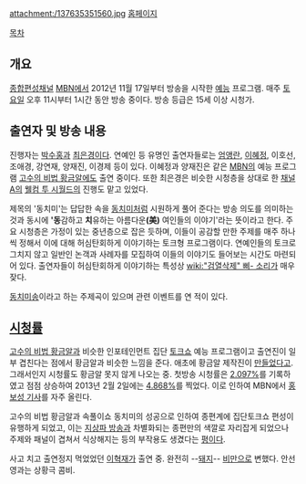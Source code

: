 attachment:/137635351560.jpg
[http://www.mbn.co.kr/pages/vod/programMain.php?progCode=593 홈페이지]

[[목차]]
== 개요 ==
[[종합편성채널]] [[MBN]]에서 2012년 11월 17일부터 방송을 시작한 [[예능]] 프로그램. 매주 [[토요일#s-1|토요일]] 오후 11시부터 1시간 동안 방송 중이다. 방송 등급은 15세 이상 시청가.

== 출연자 및 방송 내용 ==
진행자는 [[박수홍]]과 [[최은경]]이다. 연예인 등 유명인 출연자들로는 [[엄앵란]], [[이혜정]], 이호선, 조애경, 강연재, 양재진, 이경제 등이 있다. 이혜정과 양재진은 같은 [[MBN]]의 예능 프로그램 [[고수의 비법 황금알]]에도 출연 중이다. 또한 최은경은 비슷한 시청층을 상대로 한 [[채널A]]의 [[웰컴 투 시월드]]의 진행도 맡고 있었다.

제목의 '동치미'는 답답한 속을 [[동치미]]처럼 시원하게 풀어 준다는 방송 의도를 의미하는 것과 동시에 ''''동'''감하고 '''치'''유하는 아름다운'''(美)''' 여인들의 이야기'라는 뜻이라고 한다. 주요 시청층은 가정이 있는 중년층으로 잡은 듯하며, 이들이 공감할 만한 주제를 매주 하나씩 정해서 이에 대해 허심탄회하게 이야기하는 토크형 프로그램이다. 연예인들의 토크로 그치지 않고 일반인 논객과 사례자를 모집하여 이들의 이야기도 들어보는 시간도 마련되어 있다. 출연자들이 허심탄회하게 이야기하는 특성상 [[wiki:"검열삭제" 삐- 소리]]가 매우 잦다.

[http://www.mbn.co.kr/pages/vod/programContents.php?progCode=593&menuCode=3190 동치미송]이라고 하는 주제곡이 있으며 관련 이벤트를 연 적이 있다.

== [[시청률]] ==
[[고수의 비법 황금알]]과 비슷한 인포테인먼트 집단 [[토크쇼]] 예능 프로그램이고 출연진이 일부 겹친다는 점에서 황금알과 비슷한 느낌을 준다. 애초에 황금알 제작진이 [http://news.naver.com/main/read.nhn?mode=LSD&mid=sec&sid1=004&oid=009&aid=0002854372 만들었다고]. 그래서인지 시청률도 황금알 못지 않게 나오는 중. 첫방송 시청률은 [http://news.naver.com/main/read.nhn?mode=LSD&mid=sec&sid1=106&oid=213&aid=0000264525 2.097%]를 기록하였고 점점 상승하여 2013년 2월 2일에는 [http://news.naver.com/main/read.nhn?mode=LSD&mid=sec&sid1=106&oid=213&aid=0000288728 4.868%]를 찍었다. 이로 인하여 MBN에서 [http://news.naver.com/main/read.nhn?mode=LSD&mid=sec&sid1=103&oid=009&aid=0002963906 홍보성 기사]를 자주 올린다.

고수의 비법 황금알과 속풀이쇼 동치미의 성공으로 인하여 종편계에 집단토크쇼 편성이 유행하게 되었고, 이는 [[지상파 방송]]과 차별화되는 종편만의 색깔로 자리잡게 되었으나 주제와 패널이 겹쳐서 식상해지는 등의 부작용도 생겼다는 [http://news.naver.com/main/read.nhn?mode=LSD&mid=sec&sid1=106&oid=016&aid=0000453283 평이다].

사고 치고 출연정지 먹었었던 [[이혁재]]가 출연 중. 완전히 --[[돼지]]-- [[비만]]으로 변했다. 안선영과는 상황극 콤비.
